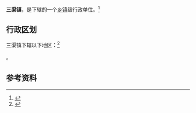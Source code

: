 {{中国乡级行政区|61/04/23/107/000}}

'''三渠镇'''，是{{PRC admin/fullname|61/04/23/107/000|3}}下辖的一个[[乡镇|乡镇]]级行政单位。<ref>{{PRC admin/ref sgc|{{PRC admin/parent|61/04/23/107/000}}}}</ref>

== 行政区划 ==

三渠镇下辖以下地区：<ref>{{PRC admin/ref sgc|61/04/23/107/000}}</ref>

{{PRC admin/children|61/04/23/107/000}}。

== 参考资料 ==

{{reflist}}

{{行政区划小作品}}
{{PRC admin/navcat|61/04/23/107/000}}